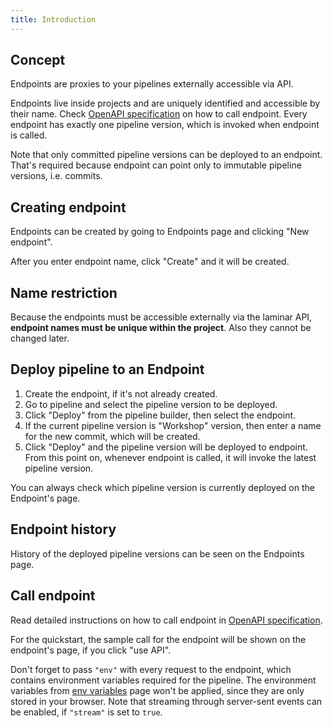 ```yaml
---
title: Introduction
---
```


## Concept

Endpoints are proxies to your pipelines externally accessible via API.

Endpoints live inside projects and are uniquely identified and accessible by their name.
Check [OpenAPI specification](/api-reference/endpoint/endpoint_run) on how to call endpoint.
Every endpoint has exactly one pipeline version, which is invoked when endpoint is called.

Note that only committed pipeline versions can be deployed to an endpoint.
That's required because endpoint can point only to immutable pipeline versions, i.e. commits.

## Creating endpoint

Endpoints can be created by going to Endpoints page and clicking "New endpoint".

After you enter endpoint name, click "Create" and it will be created.

## Name restriction

Because the endpoints must be accessible externally via the laminar API, **endpoint names must be unique within the project**. Also they cannot be changed later.

## Deploy pipeline to an Endpoint

1. Create the endpoint, if it's not already created.
1. Go to pipeline and select the pipeline version to be deployed.
1. Click "Deploy" from the pipeline builder, then select the endpoint.
1. If the current pipeline version is "Workshop" version, then enter a name for the new commit, which will be created.
1. Click "Deploy" and the pipeline version will be deployed to endpoint. From this point on, whenever endpoint is called, it will invoke the latest pipeline version.

You can always check which pipeline version is currently deployed on the Endpoint's page.

## Endpoint history

History of the deployed pipeline versions can be seen on the Endpoints page.

## Call endpoint

Read detailed instructions on how to call endpoint in [OpenAPI specification](/api-reference/endpoint/endpoint_run).

For the quickstart, the sample call for the endpoint will be shown on the endpoint's page, if you click "use API".

Don't forget to pass `"env"` with every request to the endpoint, which contains environment variables required for the pipeline.
The environment variables from [env variables](/pipeline/env-variables) page won't be applied, since they are only stored in your browser.
Note that streaming through server-sent events can be enabled, if `"stream"` is set to `true`.

